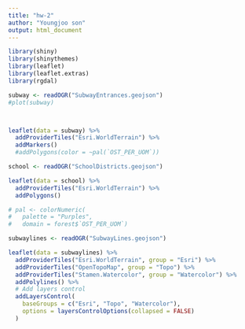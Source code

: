 ```yaml
---
title: "hw-2"
author: "Youngjoo son"
output: html_document
---
```


```r
library(shiny)
library(shinythemes)
library(leaflet)
library(leaflet.extras)
library(rgdal)
```

```r
subway <- readOGR("SubwayEntrances.geojson")
#plot(subway)



leaflet(data = subway) %>%
  addProviderTiles("Esri.WorldTerrain") %>%
  addMarkers()
  #addPolygons(color = ~pal(`OST_PER_UOM`)) 
```

```r
school <- readOGR("SchoolDistricts.geojson")

leaflet(data = school) %>%
  addProviderTiles("Esri.WorldTerrain") %>%
  addPolygons()

# pal <- colorNumeric(
#   palette = "Purples",
#   domain = forest$`OST_PER_UOM`)
```
```r
subwaylines <- readOGR("SubwayLines.geojson")

leaflet(data = subwaylines) %>%
  addProviderTiles("Esri.WorldTerrain", group = "Esri") %>%
  addProviderTiles("OpenTopoMap", group = "Topo") %>%
  addProviderTiles("Stamen.Watercolor", group = "Watercolor") %>%
  addPolylines() %>%
  # Add layers control
  addLayersControl(
    baseGroups = c("Esri", "Topo", "Watercolor"),
    options = layersControlOptions(collapsed = FALSE)
  )
```

